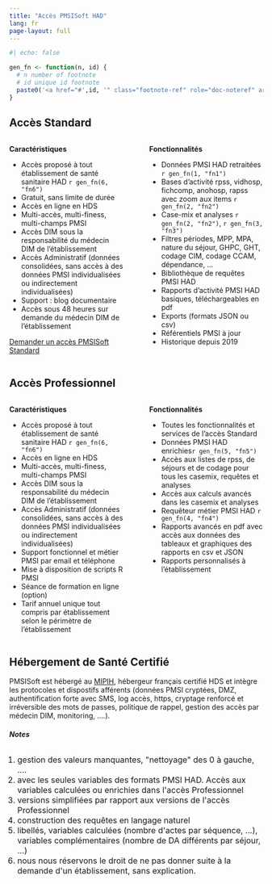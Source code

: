 ```yaml
---
title: "Accès PMSISoft HAD"
lang: fr
page-layout: full
---
```


```r
#| echo: false

gen_fn <- function(n, id) {
  # n number of footnote
  # id unique id footnote
  paste0('<a href="#',id, '" class="footnote-ref" role="doc-noteref" aria-expanded="false"><sup>', n, '</sup></a>')
}
```

## Accès Standard 

:::: {.columns}

::: {.column width="49%"}
**Caractéristiques**

- Accès proposé à  tout établissement de santé sanitaire HAD `r gen_fn(6, "fn6")`
- Gratuit, sans limite de durée
- Accès en ligne en HDS
- Multi-accès, multi-finess, multi-champs PMSI
- Accès DIM sous la responsabilité du médecin DIM de l'établissement
- Accès Administratif (données consolidées, sans accès à des données PMSI individualisées ou indirectement individualisées)
- Support : blog documentaire
- Accès sous 48 heures sur demande du médecin DIM de l'établissement

[Demander un accès PMSISoft Standard](https://www.lespmsi.com/contact-pmsisoft/)
:::

::: {.column width="2%"}

:::

::: {.column width="49%"}
**Fonctionnalités**

- Données PMSI HAD retraitées `r gen_fn(1, "fn1")`
- Bases d'activité rpss, vidhosp, fichcomp, anohosp, rapss avec zoom aux items `r gen_fn(2, "fn2")`
- Case-mix et analyses `r gen_fn(2, "fn2")`, `r gen_fn(3, "fn3")`
- Filtres périodes, MPP, MPA, nature du séjour, GHPC, GHT, codage CIM, codage CCAM, dépendance, ...
- Bibliothèque de requêtes PMSI HAD
- Rapports d'activité PMSI HAD basiques, téléchargeables en pdf
- Exports (formats JSON ou csv)
- Référentiels PMSI à jour
- Historique depuis 2019
:::
::::

## Accès Professionnel

:::: {.columns}

::: {.column width="49%"}
**Caractéristiques**

- Accès proposé à  tout établissement de santé sanitaire HAD `r gen_fn(6, "fn6")`
- Accès en ligne en HDS
- Multi-accès, multi-finess, multi-champs PMSI
- Accès DIM sous la responsabilité du médecin DIM de l'établissement
- Accès Administratif (données consolidées, sans accès à des données PMSI individualisées ou indirectement individualisées)
- Support fonctionnel et métier PMSI par email et téléphone  
- Mise à disposition de scripts R PMSI  
- Séance de formation en ligne (option)
- Tarif annuel unique tout compris par établissement selon le périmètre de l'établissement
:::

::: {.column width="2%"}

:::

::: {.column width="49%"}
**Fonctionnalités**

- Toutes les fonctionnalités et services de l'accès Standard
- Données PMSI HAD enrichies`r gen_fn(5, "fn5")`
- Accès aux listes de rpss, de séjours et de codage pour tous les casemix, requêtes et analyses
- Accès aux calculs avancés dans les casemix et analyses
- Requêteur métier PMSI HAD `r gen_fn(4, "fn4")`
- Rapports avancés en pdf avec accès aux données des tableaux et graphiques des rapports en csv et JSON
- Rapports personnalisés à l'établissement
:::
::::

## Hébergement de Santé Certifié  

PMSISoft est hébergé au [MIPIH](https://www.mipih.fr/hebergement-infogerance), hébergeur français certifié HDS et intègre les protocoles et dispostifs afférents (données PMSI cryptées, DMZ, authentification forte avec SMS, log accès, https, cryptage renforcé et irréversible des mots de passes, politique de rappel, gestion des accès par médecin DIM, monitoring, ....). 

```{=html}
<footer>
  <h6><b>Notes</b></h6>
  <font size="3">
  <ol  style="padding-left: 1rem;">
    <li id="fn1">gestion des valeurs manquantes, "nettoyage" des 0 à gauche, ....</li>
    <li id="fn2">avec les seules variables des formats PMSI HAD. Accès aux variables calculées ou enrichies dans l'accès Professionnel</li>
    <li id="fn3">versions simplifiées par rapport aux versions de l'accès Professionnel</li>
    <li id="fn4">construction des requêtes en langage naturel </li>
    <li id="fn5">libellés, variables calculées (nombre d'actes par séquence, ...), variables complémentaires (nombre de DA différents par séjour, ...)</li>
    <li id="fn6">nous nous réservons le droit de ne pas donner suite à la demande d'un établissement, sans explication.</li>
  </ol>
  </font>
</footer>
```
